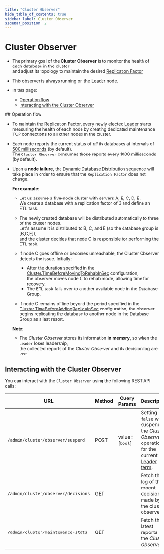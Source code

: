 ```yaml
---
title: "Cluster Observer"
hide_table_of_contents: true
sidebar_label: Cluster Observer
sidebar_position: 2
---
```



# Cluster Observer
<Admonition type="note" title="">
 
* The primary goal of the **Cluster Observer** is to monitor the health of each database in the cluster  
  and adjust its topology to maintain the desired [Replication Factor](../../../server/clustering/distribution/distributed-database.mdx#replication-factor).

* This observer is always running on the [Leader](../../../server/clustering/rachis/cluster-topology.mdx#leader) node.

* In this page:
  * [Operation flow](../../../server/clustering/distribution/cluster-observer.mdx#operation-flow)
  * [Interacting with the Cluster Observer](../../../server/clustering/distribution/cluster-observer.mdx#interacting-with-the-cluster-observer)

</Admonition>
## Operation flow

* To maintain the Replication Factor, every newly elected [Leader](../../../server/clustering/rachis/cluster-topology.mdx#leader) starts measuring the health of each node 
  by creating dedicated maintenance TCP connections to all other nodes in the cluster.  

* Each node reports the current status of _all_  its databases at intervals of [500 milliseconds](../../../server/configuration/cluster-configuration.mdx#clusterworkersampleperiodinms) (by default).  
  The `Cluster Observer` consumes those reports every [1000 milliseconds](../../../server/configuration/cluster-configuration.mdx#clustersupervisorsampleperiodinms) (by default).  

* Upon a **node failure**, the [Dynamic Database Distribution](../../../server/clustering/distribution/distributed-database.mdx#dynamic-database-distribution) sequence
  will take place in order to ensure that the `Replication Factor` does not change.  

    <Admonition type="note" title="">
    
    **For example**:  
    
    * Let us assume a five-node cluster with servers A, B, C, D, E.  
      We create a database with a replication factor of 3 and define an ETL task.
    
    * The newly created database will be distributed automatically to three of the cluster nodes.  
      Let's assume it is distributed to B, C, and E (so the database group is [B,C,E]),  
      and the cluster decides that node C is responsible for performing the ETL task.
 
    * If node C goes offline or becomes unreachable, the Cluster Observer detects the issue.
      Initially:
      * After the duration specified in the [Cluster.TimeBeforeMovingToRehabInSec](../../../server/configuration/cluster-configuration.mdx#clustertimebeforemovingtorehabinsec) configuration,  
        the observer moves node C to rehab mode, allowing time for recovery.
      * The ETL task fails over to another available node in the Database Group.
   
    * If node C remains offline beyond the period specified in the [Cluster.TimeBeforeAddingReplicaInSec](../../../server/configuration/cluster-configuration.mdx#clustertimebeforeaddingreplicainsec) configuration,
      the observer begins replicating the database to another node in the Database Group as a last resort.
    
    </Admonition>

    <Admonition type="warning" title="">

    **Note**:  

    * The _Cluster Observer_ stores its information **in memory**, so when the `Leader` loses leadership,  
      the collected reports of the _Cluster Observer_ and its decision log are lost.

    </Admonition>



## Interacting with the Cluster Observer

You can interact with the `Cluster Observer` using the following REST API calls:  

| URL                                 | Method  | Query Params   | Description                                                                                                                                                          |
|-------------------------------------|---------|----------------|----------------------------------------------------------------------------------------------------------------------------------------------------------------------|
| `/admin/cluster/observer/suspend`   | POST    | value=[`bool`] | Setting `false` will suspend the _Cluster Observer_ operation for the current [Leader term](../../../studio/cluster/cluster-view.mdx#cluster-nodes-states-&-types-flow). |
| `/admin/cluster/observer/decisions` | GET     |                | Fetch the log of the recent decisions made by the cluster observer.                                                                                                  |
| `/admin/cluster/maintenance-stats`  | GET     |                | Fetch the latest reports of the _Cluster Observer_                                                                                                                   |


